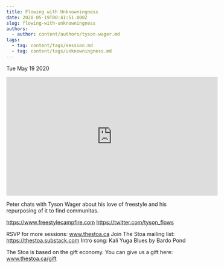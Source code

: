 ```yaml
---
title: Flowing with Unknowningness
date: 2020-05-19T00:41:51.000Z
slug: flowing-with-unknowningness
authors:
  - author: content/authors/tyson-wager.md
tags:
  - tag: content/tags/session.md
  - tag: content/tags/unknowningness.md
---
```






Tue May 19 2020

<iframe width="560" height="315" src="https://www.youtube.com/embed/72jqDFKsbkM" title="Flowing with Unknowningness w/ Tyson Wager" frameborder="0" allow="accelerometer; autoplay; clipboard-write; encrypted-media; gyroscope; picture-in-picture" allowfullscreen ></iframe>

Peter chats with Tyson Wager about his love of freestyle and his repurposing of it to find communitas.

https://www.freestylecampfire.com
https://twitter.com/tyson_flows

RSVP for more sessions: www.thestoa.ca
Join The Stoa mailing list: https://thestoa.substack.com
Intro song: Kali Yuga Blues by Bardo Pond

The Stoa is based on the gift economy. You can give us a gift here: www.thestoa.ca/gift


